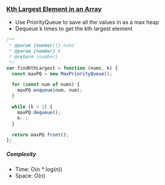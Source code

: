### [ Kth Largest Element in an Array](https://leetcode.com/problems/kth-largest-element-in-an-array/)

- Use PriorityQueue to save all the values in as a max heap
- Dequeue k times to get the kth largest element

```js copy
/**
 * @param {number[]} nums
 * @param {number} k
 * @return {number}
 */
var findKthLargest = function (nums, k) {
  const maxPQ = new MaxPriorityQueue();

  for (const num of nums) {
    maxPQ.enqueue(num, num);
  }

  while (k > 1) {
    maxPQ.dequeue();
    k--;
  }

  return maxPQ.front();
};
```

##### Complexity

- Time: O(n \* log(n))
- Space: O(n)
